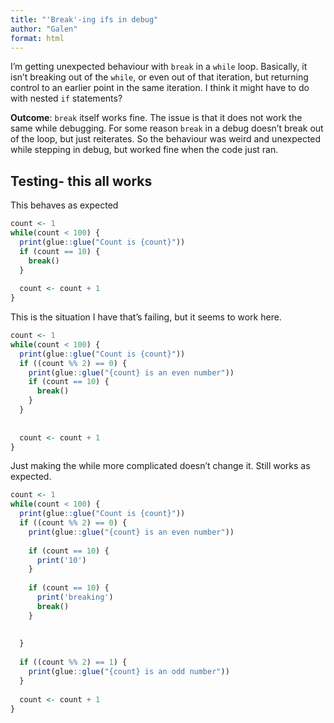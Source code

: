```yaml
---
title: "'Break'-ing ifs in debug"
author: "Galen"
format: html
---
```


I'm getting unexpected behaviour with `break` in a `while` loop. Basically, it isn't breaking out of the `while`, or even out of that iteration, but returning control to an earlier point in the same iteration. I think it might have to do with nested `if` statements?

**Outcome**: `break` itself works fine. The issue is that it does not work the same while debugging. For some reason `break` in a debug doesn't break out of the loop, but just reiterates. So the behaviour was weird and unexpected while stepping in debug, but worked fine when the code just ran.

## Testing- this all works

This behaves as expected

```r
count <- 1
while(count < 100) {
  print(glue::glue("Count is {count}"))
  if (count == 10) {
    break()
  }
  
  count <- count + 1
}
```

This is the situation I have that's failing, but it seems to work here.

```r
count <- 1
while(count < 100) {
  print(glue::glue("Count is {count}"))
  if ((count %% 2) == 0) {
    print(glue::glue("{count} is an even number"))
    if (count == 10) {
      break()
    }
  }
  
  
  count <- count + 1
}
```

Just making the while more complicated doesn't change it. Still works as expected.

```r
count <- 1
while(count < 100) {
  print(glue::glue("Count is {count}"))
  if ((count %% 2) == 0) {
    print(glue::glue("{count} is an even number"))
    
    if (count == 10) {
      print('10')
    }
    
    if (count == 10) {
      print('breaking')
      break()
    }
    
    
  }
  
  if ((count %% 2) == 1) {
    print(glue::glue("{count} is an odd number"))
  }
  
  count <- count + 1
}
```
